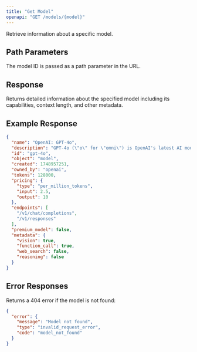 ```yaml
---
title: "Get Model"
openapi: "GET /models/{model}"
---
```


Retrieve information about a specific model.

## Path Parameters

The model ID is passed as a path parameter in the URL.

## Response

Returns detailed information about the specified model including its capabilities, context length, and other metadata.

## Example Response

```json
{
  "name": "OpenAI: GPT-4o",
  "description": "GPT-4o (\"o\" for \"omni\") is OpenAI's latest AI model, supporting both text and image inputs with text outputs. It maintains the intelligence level of GPT-4 Turbo while being twice as fast and 50% more cost-effective. GPT-4o also offers improved performance in processing non-English languages and enhanced visual capabilities.",
  "id": "gpt-4o",
  "object": "model",
  "created": 1748957251,
  "owned_by": "openai",
  "tokens": 128000,
  "pricing": {
    "type": "per_million_tokens",
    "input": 2.5,
    "output": 10
  },
  "endpoints": [
    "/v1/chat/completions",
    "/v1/responses"
  ],
  "premium_model": false,
  "metadata": {
    "vision": true,
    "function_call": true,
    "web_search": false,
    "reasoning": false
  }
}
```

## Error Responses

Returns a 404 error if the model is not found:

```json
{
  "error": {
    "message": "Model not found",
    "type": "invalid_request_error",
    "code": "model_not_found"
  }
}
``` 
